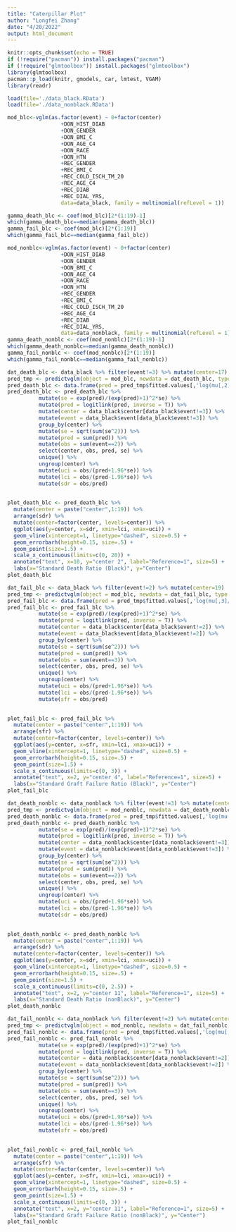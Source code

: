```yaml
---
title: "Caterpillar Plot"
author: "Longfei Zhang"
date: "4/20/2022"
output: html_document
---
```


```r
knitr::opts_chunk$set(echo = TRUE)
if (!require("pacman")) install.packages("pacman")
if (!require("glmtoolbox")) install.packages("glmtoolbox")
library(glmtoolbox)
pacman::p_load(knitr, gmodels, car, lmtest, VGAM)
library(readr)
```


```r
load(file='./data_black.RData')
load(file='./data_nonblack.RData')
```


```r
mod_blc<-vglm(as.factor(event) ~ 0+factor(center)
                 +DON_HIST_DIAB
                 +DON_GENDER
                 +DON_BMI_C
                 +DON_AGE_C4
                 +DON_RACE
                 +DON_HTN
                 +REC_GENDER
                 +REC_BMI_C
                 +REC_COLD_ISCH_TM_20
                 +REC_AGE_C4
                 +REC_DIAB
                 +REC_DIAL_YRS,
                 data=data_black, family = multinomial(refLevel = 1))

gamma_death_blc <- coef(mod_blc)[2*(1:19)-1]
which(gamma_death_blc==median(gamma_death_blc))
gamma_fail_blc <- coef(mod_blc)[2*(1:19)]
which(gamma_fail_blc==median(gamma_fail_blc))
```

```r
mod_nonblc<-vglm(as.factor(event) ~ 0+factor(center)
                 +DON_HIST_DIAB
                 +DON_GENDER
                 +DON_BMI_C
                 +DON_AGE_C4
                 +DON_RACE
                 +DON_HTN
                 +REC_GENDER
                 +REC_BMI_C
                 +REC_COLD_ISCH_TM_20
                 +REC_AGE_C4
                 +REC_DIAB
                 +REC_DIAL_YRS,
                 data=data_nonblack, family = multinomial(refLevel = 1))
gamma_death_nonblc <- coef(mod_nonblc)[2*(1:19)-1]
which(gamma_death_nonblc==median(gamma_death_nonblc))
gamma_fail_nonblc <- coef(mod_nonblc)[2*(1:19)]
which(gamma_fail_nonblc==median(gamma_fail_nonblc))
```



```r
dat_death_blc <- data_black %>% filter(event!=3) %>% mutate(center=17)
pred_tmp <- predictvglm(object = mod_blc, newdata = dat_death_blc, type = 'link', se.fit = T) 
pred_death_blc <- data.frame(pred = pred_tmp$fitted.values[,'log(mu[,2]/mu[,1])'], se = pred_tmp$se.fit[,'log(mu[,2]/mu[,1])'])
pred_death_blc <- pred_death_blc %>%
          mutate(se = exp(pred)/(exp(pred)+1)^2*se) %>%
          mutate(pred = logitlink(pred, inverse = T)) %>%
          mutate(center = data_black$center[data_black$event!=3]) %>%
          mutate(event = data_black$event[data_black$event!=3]) %>%
          group_by(center) %>%
          mutate(se = sqrt(sum(se^2))) %>%
          mutate(pred = sum(pred)) %>%
          mutate(obs = sum(event==2)) %>%
          select(center, obs, pred, se) %>%
          unique() %>%
          ungroup(center) %>%
          mutate(uci = obs/(pred+1.96*se)) %>%
          mutate(lci = obs/(pred-1.96*se)) %>%
          mutate(sdr = obs/pred) 
          

plot_death_blc <- pred_death_blc %>% 
  mutate(center = paste("center",1:19)) %>%
  arrange(sdr) %>%
  mutate(center=factor(center, levels=center)) %>%
  ggplot(aes(y=center, x=sdr, xmin=lci, xmax=uci)) +
  geom_vline(xintercept=1, linetype="dashed", size=0.5) +
  geom_errorbarh(height=0.15, size=.5) + 
  geom_point(size=1.5) +
  scale_x_continuous(limits=c(0, 20)) +
  annotate("text", x=10, y="center 2", label="Reference=1", size=5) +
  labs(x="Standard Death Ratio (Black)", y="Center")
plot_death_blc
```


```r
dat_fail_blc <- data_black %>% filter(event!=2) %>% mutate(center=19)
pred_tmp <- predictvglm(object = mod_blc, newdata = dat_fail_blc, type = 'link', se.fit = T) 
pred_fail_blc <- data.frame(pred = pred_tmp$fitted.values[,'log(mu[,3]/mu[,1])'], se = pred_tmp$se.fit[,'log(mu[,3]/mu[,1])'])
pred_fail_blc <- pred_fail_blc %>%
          mutate(se = exp(pred)/(exp(pred)+1)^2*se) %>%
          mutate(pred = logitlink(pred, inverse = T)) %>%
          mutate(center = data_black$center[data_black$event!=2]) %>%
          mutate(event = data_black$event[data_black$event!=2]) %>%
          group_by(center) %>%
          mutate(se = sqrt(sum(se^2))) %>%
          mutate(pred = sum(pred)) %>%
          mutate(obs = sum(event==3)) %>%
          select(center, obs, pred, se) %>%
          unique() %>%
          ungroup(center) %>%
          mutate(uci = obs/(pred+1.96*se)) %>%
          mutate(lci = obs/(pred-1.96*se)) %>%
          mutate(sfr = obs/pred) 
          

plot_fail_blc <- pred_fail_blc %>% 
  mutate(center = paste("center",1:19)) %>%
  arrange(sfr) %>%
  mutate(center=factor(center, levels=center)) %>%
  ggplot(aes(y=center, x=sfr, xmin=lci, xmax=uci)) +
  geom_vline(xintercept=1, linetype="dashed", size=0.5) +
  geom_errorbarh(height=0.15, size=.5) + 
  geom_point(size=1.5) +
  scale_x_continuous(limits=c(0, 3)) +
  annotate("text", x=2, y="center 4", label="Reference=1", size=5) +
  labs(x="Standard Graft Failure Ratio (Black)", y="Center")
plot_fail_blc
```



```r
dat_death_nonblc <- data_nonblack %>% filter(event!=3) %>% mutate(center=12)
pred_tmp <- predictvglm(object = mod_nonblc, newdata = dat_death_nonblc, type = 'link', se.fit = T) 
pred_death_nonblc <- data.frame(pred = pred_tmp$fitted.values[,'log(mu[,2]/mu[,1])'], se = pred_tmp$se.fit[,'log(mu[,2]/mu[,1])'])
pred_death_nonblc <- pred_death_nonblc %>%
          mutate(se = exp(pred)/(exp(pred)+1)^2*se) %>%
          mutate(pred = logitlink(pred, inverse = T)) %>%
          mutate(center = data_nonblack$center[data_nonblack$event!=3]) %>%
          mutate(event = data_nonblack$event[data_nonblack$event!=3]) %>%
          group_by(center) %>%
          mutate(se = sqrt(sum(se^2))) %>%
          mutate(pred = sum(pred)) %>%
          mutate(obs = sum(event==2)) %>%
          select(center, obs, pred, se) %>%
          unique() %>%
          ungroup(center) %>%
          mutate(uci = obs/(pred+1.96*se)) %>%
          mutate(lci = obs/(pred-1.96*se)) %>%
          mutate(sdr = obs/pred) 
          

plot_death_nonblc <- pred_death_nonblc %>% 
  mutate(center = paste("center",1:19)) %>%
  arrange(sdr) %>%
  mutate(center=factor(center, levels=center)) %>%
  ggplot(aes(y=center, x=sdr, xmin=lci, xmax=uci)) +
  geom_vline(xintercept=1, linetype="dashed", size=0.5) +
  geom_errorbarh(height=0.15, size=.5) + 
  geom_point(size=1.5) +
  scale_x_continuous(limits=c(0, 2.5)) +
  annotate("text", x=2, y="center 11", label="Reference=1", size=5) +
  labs(x="Standard Death Ratio (nonBlack)", y="Center")
plot_death_nonblc
```





```r
dat_fail_nonblc <- data_nonblack %>% filter(event!=2) %>% mutate(center=5)
pred_tmp <- predictvglm(object = mod_nonblc, newdata = dat_fail_nonblc, type = 'link', se.fit = T) 
pred_fail_nonblc <- data.frame(pred = pred_tmp$fitted.values[,'log(mu[,3]/mu[,1])'], se = pred_tmp$se.fit[,'log(mu[,3]/mu[,1])'])
pred_fail_nonblc <- pred_fail_nonblc %>%
          mutate(se = exp(pred)/(exp(pred)+1)^2*se) %>%
          mutate(pred = logitlink(pred, inverse = T)) %>%
          mutate(center = data_nonblack$center[data_nonblack$event!=2]) %>%
          mutate(event = data_nonblack$event[data_nonblack$event!=2]) %>%
          group_by(center) %>%
          mutate(se = sqrt(sum(se^2))) %>%
          mutate(pred = sum(pred)) %>%
          mutate(obs = sum(event==3)) %>%
          select(center, obs, pred, se) %>%
          unique() %>%
          ungroup(center) %>%
          mutate(uci = obs/(pred+1.96*se)) %>%
          mutate(lci = obs/(pred-1.96*se)) %>%
          mutate(sfr = obs/pred) 
          

plot_fail_nonblc <- pred_fail_nonblc %>% 
  mutate(center = paste("center",1:19)) %>%
  arrange(sfr) %>%
  mutate(center=factor(center, levels=center)) %>%
  ggplot(aes(y=center, x=sfr, xmin=lci, xmax=uci)) +
  geom_vline(xintercept=1, linetype="dashed", size=0.5) +
  geom_errorbarh(height=0.15, size=.5) + 
  geom_point(size=1.5) +
  scale_x_continuous(limits=c(0, 3)) +
  annotate("text", x=2, y="center 11", label="Reference=1", size=5) +
  labs(x="Standard Graft Failure Ratio (nonBlack)", y="Center")
plot_fail_nonblc
```


